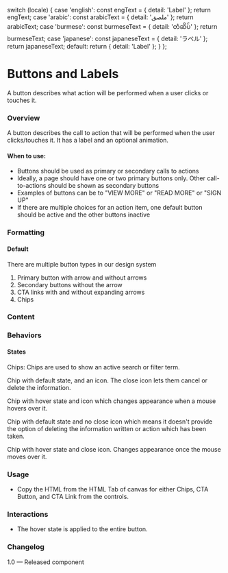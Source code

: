 
  switch (locale) {
    case 'english':
      const engText = { detail: 'Label' };
      return engText;
    case 'arabic':
      const arabicText = { detail: 'ملصق' };
      return arabicText;
    case 'burmese':
      const burmeseText = { detail: 'တံဆိပ်' };
      return burmeseText;
    case 'japanese':
      const japaneseText = { detail: 'ラベル' };
      return japaneseText;
    default:
      return { detail: 'Label' };
  }
};

<Meta of={ChipsStories} />

# Buttons and Labels

A button describes what action will be performed when a user clicks or touches it.

### Overview

A button describes the call to action that will be performed when the user clicks/touches it. It has a label and an optional animation.

#### When to use:

- Buttons should be used as primary or secondary calls to actions
- Ideally, a page should have one or two primary buttons only. Other call-to-actions should be shown as secondary buttons
- Examples of buttons can be to "VIEW MORE" or "READ MORE" or "SIGN UP"
- If there are multiple choices for an action item, one default button should be active and the other buttons inactive

### Formatting

#### Default

There are multiple button types in our design system

1. Primary button with arrow and without arrows
2. Secondary buttons without the arrow
3. CTA links with and without expanding arrows
4. Chips

### Content

### Behaviors

#### States

Chips: Chips are used to show an active search or filter term.

Chip with default state, and an icon. The close icon lets them cancel or delete the information.

Chip with hover state and icon which changes appearance when a mouse hovers over it.

Chip with default state and no close icon which means it doesn't provide the option of deleting the information written or action which has been taken.

Chip with hover state and close icon. Changes appearance once the mouse moves over it.

<Canvas of={ChipsStories.DefaultChips} meta={ChipsStories} />

### Usage

- Copy the HTML from the HTML Tab of canvas for either Chips, CTA Button, and CTA Link from the controls.

### Interactions

- The hover state is applied to the entire button.

### Changelog

1.0 — Released component
